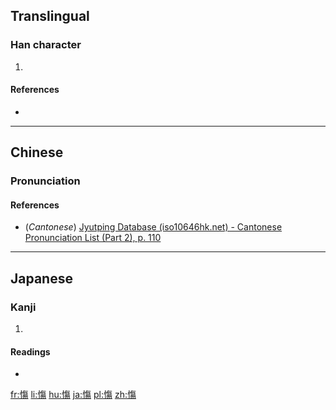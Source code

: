 ==Translingual==

===Han character===
{{Han char|rn=61|rad=心|as=11|sn=14|four=|canj=POAH|ids=⿰忄⿱𠂉昜}}

# {{defn|Han|sort=心11}}

====References====
* {{Han ref|kx=0400.010|dkj=11133|dj=0739.210|hdz=42346.070|uh=616F|ud=24943}}

----

==Chinese==
{{zh-forms}}

===Pronunciation===
{{zh-pron
|m=shāng
|c=soeng1
|mc=y
|oc=y
|ma=
|cat=
}}

====References====
*(''Cantonese'') [http://www.iso10646hk.net/jp/document/download.jsp Jyutping Database (iso10646hk.net) - Cantonese Pronunciation List (Part 2), p. 110]

----

==Japanese==

===Kanji===
{{ja-kanji|grade=|rs=心11}}

# {{defn|lang=ja|sort=心11}}

====Readings====
* {{ja-readings|on=[[しょう]] (shō)|kun=[[いたむ]] (itamu)}}

[[fr:慯]]
[[li:慯]]
[[hu:慯]]
[[ja:慯]]
[[pl:慯]]
[[zh:慯]]